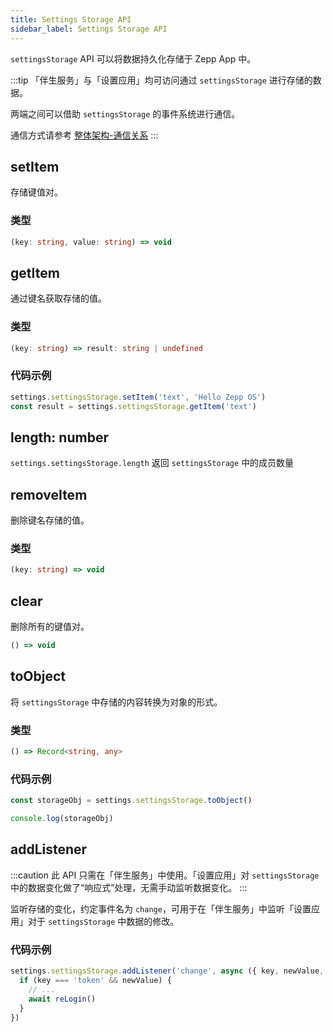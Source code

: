 ```yaml
---
title: Settings Storage API
sidebar_label: Settings Storage API
---
```


`settingsStorage` API 可以将数据持久化存储于 Zepp App 中。

:::tip
「伴生服务」与「设置应用」均可访问通过 `settingsStorage` 进行存储的数据。

两端之间可以借助 `settingsStorage` 的事件系统进行通信。

通信方式请参考 [整体架构-通信关系](../../guides/architecture/arc.mdx)
:::

## setItem

存储键值对。

### 类型

```ts
(key: string, value: string) => void
```

## getItem

通过键名获取存储的值。

### 类型

```ts
(key: string) => result: string | undefined
```

### 代码示例

```js
settings.settingsStorage.setItem('text', 'Hello Zepp OS')
const result = settings.settingsStorage.getItem('text')
```

## length: number

`settings.settingsStorage.length` 返回 `settingsStorage` 中的成员数量

## removeItem

删除键名存储的值。

### 类型

```ts
(key: string) => void
```

## clear

删除所有的键值对。

```ts
() => void
```

## toObject

将 `settingsStorage` 中存储的内容转换为对象的形式。

### 类型

```ts
() => Record<string, any>
```

### 代码示例

```js
const storageObj = settings.settingsStorage.toObject()

console.log(storageObj)
```

## addListener

:::caution
此 API 只需在「伴生服务」中使用。「设置应用」对 `settingsStorage` 中的数据变化做了“响应式”处理，无需手动监听数据变化。
:::

监听存储的变化，约定事件名为 `change`，可用于在「伴生服务」中监听「设置应用」对于 `settingsStorage` 中数据的修改。

### 代码示例

```js
settings.settingsStorage.addListener('change', async ({ key, newValue, oldValue }) => {
  if (key === 'token' && newValue) {
    // ...
    await reLogin()
  }
})
```
